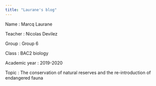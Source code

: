 ```yaml
---
title: "Laurane's blog"
---
```


Name : Marcq Laurane

Teacher : Nicolas Devilez

Group : Group 6

Class : BAC2 biology

Academic year : 2019-2020

Topic : The conservation of natural reserves and the re-introduction of endangered fauna


